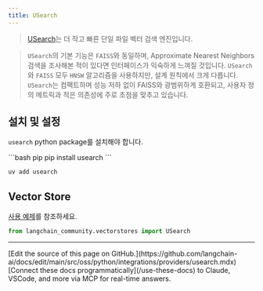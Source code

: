 ```yaml
---
title: USearch
---
```


>[USearch](https://unum-cloud.github.io/usearch/)는 더 작고 빠른 단일 파일 벡터 검색 엔진입니다.

>`USearch`의 기본 기능은 `FAISS`와 동일하며, Approximate Nearest Neighbors 검색을 조사해본 적이 있다면 인터페이스가 익숙하게 느껴질 것입니다.
> `USearch`와 `FAISS` 모두 `HNSW` 알고리즘을 사용하지만, 설계 원칙에서 크게 다릅니다. `USearch`는 컴팩트하며 성능 저하 없이 FAISS와 광범위하게 호환되고, 사용자 정의 메트릭과 적은 의존성에 주로 초점을 맞추고 있습니다.
>
## 설치 및 설정

`usearch` python package를 설치해야 합니다.

<CodeGroup>
```bash pip
pip install usearch
```

```bash uv
uv add usearch
```
</CodeGroup>

## Vector Store

[사용 예제](/oss/python/integrations/vectorstores/usearch)를 참조하세요.

```python
from langchain_community.vectorstores import USearch
```

---

<Callout icon="pen-to-square" iconType="regular">
    [Edit the source of this page on GitHub.](https://github.com/langchain-ai/docs/edit/main/src/oss/python/integrations/providers/usearch.mdx)
</Callout>
<Tip icon="terminal" iconType="regular">
    [Connect these docs programmatically](/use-these-docs) to Claude, VSCode, and more via MCP for    real-time answers.
</Tip>
